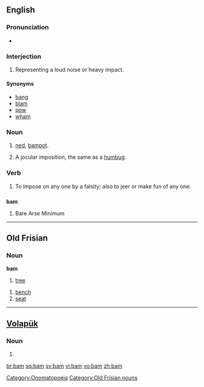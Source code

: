 {{also|-bam|ват}}
==English==

===Pronunciation===
* {{rhymes|æm}}

===Interjection===
{{en-intj}}

# Representing a loud noise or heavy impact.

====Synonyms====
* [[bang]]
* [[blam]]
* [[pow]]
* [[wham]]

===Noun===
{{en-noun}}

# {{context|Scottish English|slang}} [[ned]], [[bampot]].
# {{1811}} A jocular imposition, the same as a [[humbug]].

===Verb===
{{en-verb|bams|bamming|bammed|bammed}}

# {{1811}} To impose on any one by a falsity; also to jeer or make fun of any one.

==={{acronym}}===
'''bam'''

# Bare Arse Minimum

[[Category:Onomatopoeia]]

----

==Old Frisian==

===Noun===
'''bam'''

# [[tree]]

# [[bench]]
# [[seat]]

[[Category:Old Frisian nouns]]

----

==[[Volapük]]==

===Noun===
{{infl|vo|noun}}

# {{defn|Volapük}}

[[br:bam]]
[[sq:bam]]
[[sv:bam]]
[[vi:bam]]
[[vo:bam]]
[[zh:bam]]